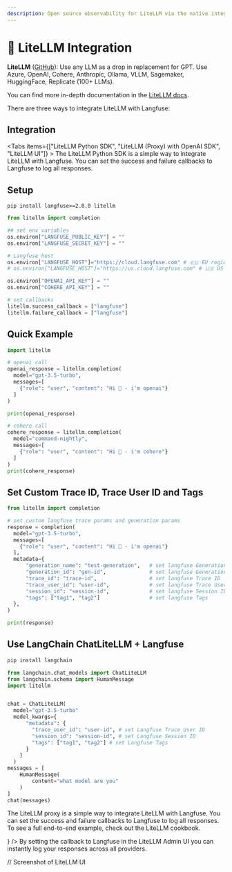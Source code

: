 ```yaml
---
description: Open source observability for LiteLLM via the native integration. Automatically capture detailed traces and metrics for every request.
---
```


# 🚅 LiteLLM Integration

**LiteLLM** ([GitHub](https://github.com/BerriAI/litellm)): Use any LLM as a drop in replacement for GPT. Use Azure, OpenAI, Cohere, Anthropic, Ollama, VLLM, Sagemaker, HuggingFace, Replicate (100+ LLMs).

You can find more in-depth documentation in the [LiteLLM docs](https://litellm.vercel.app/docs/observability/langfuse_integration).

There are three ways to integrate LiteLLM with Langfuse:

## Integration

<Tabs items={["LiteLLM Python SDK", "LiteLLM (Proxy) with OpenAI SDK", "LiteLLM UI"]} >
<Tab>
The LiteLLM Python SDK is a simple way to integrate LiteLLM with Langfuse. You can set the success and failure callbacks to Langfuse to log all responses.

## Setup

```
pip install langfuse>=2.0.0 litellm
```

```python filename="main.py"
from litellm import completion

## set env variables
os.environ["LANGFUSE_PUBLIC_KEY"] = ""
os.environ["LANGFUSE_SECRET_KEY"] = ""

# Langfuse host
os.environ["LANGFUSE_HOST"]="https://cloud.langfuse.com" # 🇪🇺 EU region
# os.environ["LANGFUSE_HOST"]="https://us.cloud.langfuse.com" # 🇺🇸 US region

os.environ["OPENAI_API_KEY"] = ""
os.environ["COHERE_API_KEY"] = ""

# set callbacks
litellm.success_callback = ["langfuse"]
litellm.failure_callback = ["langfuse"] 

```

## Quick Example

```python filename="main.py"
import litellm

# openai call
openai_response = litellm.completion(
  model="gpt-3.5-turbo",
  messages=[
    {"role": "user", "content": "Hi 👋 - i'm openai"}
  ]
)

print(openai_response)

# cohere call
cohere_response = litellm.completion(
  model="command-nightly",
  messages=[
    {"role": "user", "content": "Hi 👋 - i'm cohere"}
  ]
)
print(cohere_response)

```

## Set Custom Trace ID, Trace User ID and Tags

```python filename="main.py"
from litellm import completion

# set custom langfuse trace params and generation params
response = completion(
  model="gpt-3.5-turbo",
  messages=[
    {"role": "user", "content": "Hi 👋 - i'm openai"}
  ],
  metadata={
      "generation_name": "test-generation",   # set langfuse Generation Name
      "generation_id": "gen-id",              # set langfuse Generation ID 
      "trace_id": "trace-id",                 # set langfuse Trace ID
      "trace_user_id": "user-id",             # set langfuse Trace User ID
      "session_id": "session-id",             # set langfuse Session ID
      "tags": ["tag1", "tag2"]                # set langfuse Tags
  },
)

print(response)

```

## Use LangChain ChatLiteLLM + Langfuse

```sh
pip install langchain
```

```python filename="main.py"
from langchain.chat_models import ChatLiteLLM
from langchain.schema import HumanMessage
import litellm


chat = ChatLiteLLM(
  model="gpt-3.5-turbo"
  model_kwargs={
      "metadata": {
        "trace_user_id": "user-id", # set Langfuse Trace User ID
        "session_id": "session-id", # set Langfuse Session ID
        "tags": ["tag1", "tag2"] # set Langfuse Tags
      }
    }
  )
messages = [
    HumanMessage(
        content="what model are you"
    )
]
chat(messages)

```

</Tab>
<Tab>

The LiteLLM proxy is a simple way to integrate LiteLLM with Langfuse. You can set the success and failure callbacks to Langfuse to log all responses.
<br />
To see a full end-to-end example, check out the LiteLLM cookbook.

<Cards num={2}>
<Card
    title="Example LiteLLM (Proxy)"
    href="/cookbook/LiteLLM"
    icon={<FileCode />}
  />
</Cards>
</Tab>
<Tab>
By setting the callback to Langfuse in the LiteLLM Admin UI you can instantly log your responses across all providers.

// Screenshot of LiteLLM UI
</Tab>
</Tabs>